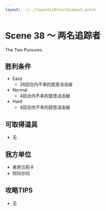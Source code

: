 ```yaml
---
layout: ../../layouts/ArticleLayout.astro
---
```

# Scene 38 ～ 两名追踪者  

The Two Pursures

## 胜利条件 

- Easy
  - 26回合内不幸的琵思洁击破
- Normal
  - 4回合内不幸的琵思洁击破
- Hard
  - 4回合内不幸的琵思洁击破

## 可取得道具 

- 无

## 我方单位 

- 弗劳贝莉卡
- 阿玛尔冈

## 攻略TIPS 

- 无